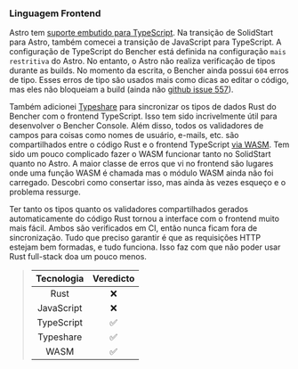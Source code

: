 ### Linguagem Frontend

Astro tem [suporte embutido para TypeScript][astro typescript]. Na transição de SolidStart para Astro, também comecei a transição de JavaScript para TypeScript. A configuração de TypeScript do Bencher está definida na configuração `mais restritiva` do Astro. No entanto, o Astro não realiza verificação de tipos durante as builds. No momento da escrita, o Bencher ainda possui `604` erros de tipo. Esses erros de tipo são usados mais como dicas ao editar o código, mas eles não bloqueiam a build (ainda não [github issue 557]).

Também adicionei [Typeshare][typeshare github] para sincronizar os tipos de dados Rust do Bencher com o frontend TypeScript. Isso tem sido incrivelmente útil para desenvolver o Bencher Console. Além disso, todos os validadores de campos para coisas como nomes de usuário, e-mails, etc. são compartilhados entre o código Rust e o frontend TypeScript [via WASM][github wasm bindgen]. Tem sido um pouco complicado fazer o WASM funcionar tanto no SolidStart quanto no Astro. A maior classe de erros que vi no frontend são lugares onde uma função WASM é chamada mas o módulo WASM ainda não foi carregado. Descobri como consertar isso, mas ainda às vezes esqueço e o problema ressurge.

Ter tanto os tipos quanto os validadores compartilhados gerados automaticamente do código Rust tornou a interface com o frontend muito mais fácil. Ambos são verificados em CI, então nunca ficam fora de sincronização. Tudo que preciso garantir é que as requisições HTTP estejam bem formadas, e tudo funciona. Isso faz com que não poder usar Rust full-stack doa um pouco menos.

> | Tecnologia | Veredicto |
> | :--------: | :-------: |
> |    Rust    |    ❌     |
> | JavaScript |    ❌     |
> | TypeScript |    ✅     |
> | Typeshare  |    ✅     |
> |    WASM    |    ✅     |

[astro typescript]: https://docs.astro.build/pt/guides/typescript/
[github issue 557]: https://github.com/bencherdev/bencher/issues/557
[typeshare github]: https://github.com/1Password/typeshare
[github wasm bindgen]: https://github.com/rustwasm/wasm-bindgen